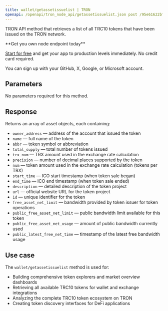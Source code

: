 ---
title: wallet/getassetissuelist | TRON
openapi: /openapi/tron_node_api/getassetissuelist.json post /95e61622bf6a8af293978377718e3b77/wallet/getassetissuelist
---

TRON API method that retrieves a list of all TRC10 tokens that have been issued on the TRON network.

<Check>
**Get you own node endpoint today**

[Start for free](https://console.chainstack.com/) and get your app to production levels immediately. No credit card required.

You can sign up with your GitHub, X, Google, or Microsoft account.
</Check>

## Parameters

No parameters required for this method.

## Response

Returns an array of asset objects, each containing:

* `owner_address` — address of the account that issued the token
* `name` — full name of the token
* `abbr` — token symbol or abbreviation
* `total_supply` — total number of tokens issued
* `trx_num` — TRX amount used in the exchange rate calculation
* `precision` — number of decimal places supported by the token
* `num` — token amount used in the exchange rate calculation (tokens per TRX)
* `start_time` — ICO start timestamp (when token sale began)
* `end_time` — ICO end timestamp (when token sale ended)
* `description` — detailed description of the token project
* `url` — official website URL for the token project
* `id` — unique identifier for the token
* `free_asset_net_limit` — bandwidth provided by token issuer for token operations
* `public_free_asset_net_limit` — public bandwidth limit available for this token
* `public_free_asset_net_usage` — amount of public bandwidth currently used
* `public_latest_free_net_time` — timestamp of the latest free bandwidth usage

## Use case

The `wallet/getassetissuelist` method is used for:

* Building comprehensive token explorers and market overview dashboards
* Retrieving all available TRC10 tokens for wallet and exchange integrations
* Analyzing the complete TRC10 token ecosystem on TRON
* Creating token discovery interfaces for DeFi applications